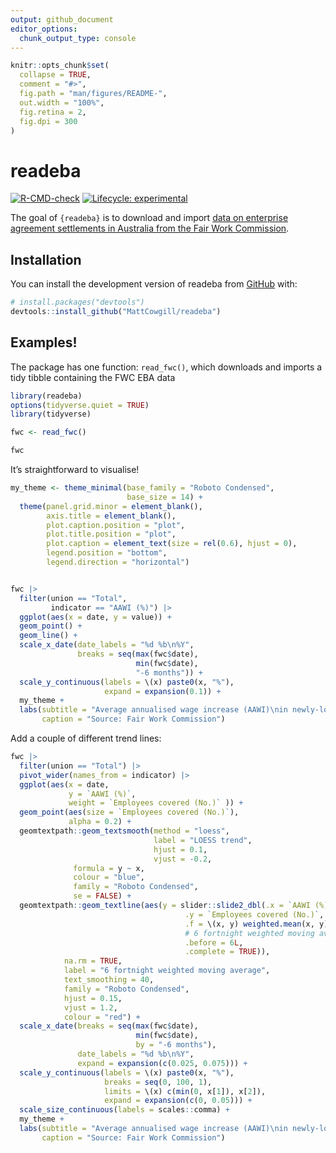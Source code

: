 ```yaml
---
output: github_document
editor_options: 
  chunk_output_type: console
---
```


<!-- README.md is generated from README.Rmd. Please edit that file -->

```r
knitr::opts_chunk$set(
  collapse = TRUE,
  comment = "#>",
  fig.path = "man/figures/README-",
  out.width = "100%",
  fig.retina = 2,
  fig.dpi = 300
)
```

# readeba

<!-- badges: start -->

[![R-CMD-check](https://github.com/MattCowgill/readeba/actions/workflows/R-CMD-check.yaml/badge.svg)](https://github.com/MattCowgill/readeba/actions/workflows/R-CMD-check.yaml)
[![Lifecycle: experimental](https://img.shields.io/badge/lifecycle-experimental-orange.svg)](https://lifecycle.r-lib.org/articles/stages.html#experimental)
<!-- badges: end -->

The goal of `{readeba}` is to download and import [data on enterprise agreement settlements in Australia from the Fair Work Commission](https://www.fwc.gov.au/agreements-awards/enterprise-agreements/about-enterprise-agreements/statistical-reports-enterprise?idU=1).

## Installation

You can install the development version of readeba from [GitHub](https://github.com/) with:

``` r
# install.packages("devtools")
devtools::install_github("MattCowgill/readeba")
```

## Examples!

The package has one function: `read_fwc()`, which downloads and imports a tidy tibble containing the FWC EBA data

```r
library(readeba)
options(tidyverse.quiet = TRUE)
library(tidyverse)

fwc <- read_fwc()

fwc 
```

It's straightforward to visualise!


```r
my_theme <- theme_minimal(base_family = "Roboto Condensed",
                          base_size = 14) +
  theme(panel.grid.minor = element_blank(),
        axis.title = element_blank(),
        plot.caption.position = "plot",
        plot.title.position = "plot",
        plot.caption = element_text(size = rel(0.6), hjust = 0),
        legend.position = "bottom",
        legend.direction = "horizontal")


fwc |> 
  filter(union == "Total",
         indicator == "AAWI (%)") |> 
  ggplot(aes(x = date, y = value)) +
  geom_point() +
  geom_line() +
  scale_x_date(date_labels = "%d %b\n%Y",
               breaks = seq(max(fwc$date),
                            min(fwc$date),
                            "-6 months")) +
  scale_y_continuous(labels = \(x) paste0(x, "%"),
                     expand = expansion(0.1)) +
  my_theme +
  labs(subtitle = "Average annualised wage increase (AAWI)\nin newly-lodged enterprise agreements",
       caption = "Source: Fair Work Commission")
```

Add a couple of different trend lines:
```r
fwc |> 
  filter(union == "Total") |> 
  pivot_wider(names_from = indicator) |> 
  ggplot(aes(x = date, 
             y = `AAWI (%)`,
             weight = `Employees covered (No.)` )) +
  geom_point(aes(size = `Employees covered (No.)`),
             alpha = 0.2) +
  geomtextpath::geom_textsmooth(method = "loess",
                                label = "LOESS trend",
                                hjust = 0.1,
                                vjust = -0.2,
              formula = y ~ x,
              colour = "blue",
              family = "Roboto Condensed",
              se = FALSE) +
  geomtextpath::geom_textline(aes(y = slider::slide2_dbl(.x = `AAWI (%)`,
                                       .y = `Employees covered (No.)`,
                                       .f = \(x, y) weighted.mean(x, y),
                                       # 6 fortnight weighted moving average
                                       .before = 6L,
                                       .complete = TRUE)),
            na.rm = TRUE,
            label = "6 fortnight weighted moving average",
            text_smoothing = 40,
            family = "Roboto Condensed",
            hjust = 0.15,
            vjust = 1.2,
            colour = "red") +
  scale_x_date(breaks = seq(max(fwc$date), 
                            min(fwc$date), 
                            by = "-6 months"),
               date_labels = "%d %b\n%Y",
               expand = expansion(c(0.025, 0.075))) +
  scale_y_continuous(labels = \(x) paste0(x, "%"),
                     breaks = seq(0, 100, 1),
                     limits = \(x) c(min(0, x[1]), x[2]),
                     expand = expansion(c(0, 0.05))) +
  scale_size_continuous(labels = scales::comma) +
  my_theme +
  labs(subtitle = "Average annualised wage increase (AAWI)\nin newly-lodged enterprise agreements",
       caption = "Source: Fair Work Commission")
```
